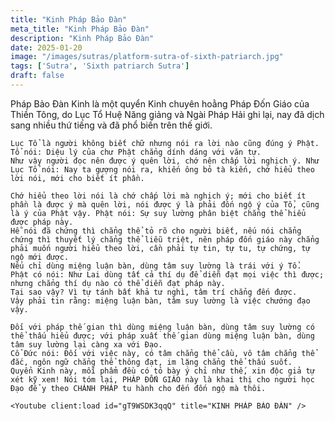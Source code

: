 ```yaml
---
title: "Kinh Pháp Bảo Đàn"
meta_title: "Kinh Pháp Bảo Đàn"
description: "Kinh Pháp Bảo Đàn"
date: 2025-01-20
image: "/images/sutras/platform-sutra-of-sixth-patriarch.jpg"
tags: ['Sutra', 'Sixth patriarch Sutra']
draft: false
---
```

<div className="grid xl:grid-cols-8 lg:grid-cols-8 md:grid-cols-2 sm:grid-cols-2 xs:grid-cols-1 gap-8 bg-body dark:bg-darkmode-body">

  <div className="lg:col-span-5 md:col-span-1">


  </div>

  <div className="lg:col-span-3 md:col-span-1">
    Pháp Bảo Đàn Kinh là một quyển Kinh chuyên hoằng Pháp Đốn Giáo của Thiền Tông, do Lục Tổ Huệ Năng giảng và Ngài Pháp Hải ghi lại, nay đã dịch sang nhiều thứ tiếng và đã phổ biến trên thế giới.

    Lục Tổ là người không biết chữ nhưng nói ra lời nào cũng đúng ý Phật. Tổ nói: Diệu lý của chư Phật chẳng dính dáng với văn tự.
    Như vậy người đọc nên được ý quên lời, chớ nên chấp lời nghịch ý. Như Lục Tổ nói: Nay ta gượng nói ra, khiến ông bỏ tà kiến, chớ hiểu theo lời nói, mới cho biết ít phần.

    Chớ hiểu theo lời nói là chớ chấp lời mà nghịch ý; mới cho biết ít phần là được ý mà quên lời, nói được ý là phải đốn ngộ ý của Tổ, cũng là ý của Phật vậy. Phật nói: Sự suy lường phân biệt chẳng thể hiểu được pháp này.
    Hễ nói đã chứng thì chẳng thể tỏ rõ cho người biết, nếu nói chẳng chứng thì thuyết lý chẳng thể liễu triệt, nên pháp đốn giáo này chẳng phải muốn người hiểu theo lời, cần phải tự tin, tự tu, tự chứng, tự ngộ mới được.
    Nếu chỉ dùng miệng luận bàn, dùng tâm suy lường là trái với ý Tổ.
    Phật có nói: Như Lai dùng tất cả thí dụ để diễn đạt mọi việc thì được; nhưng chẳng thí dụ nào có thể diễn đạt pháp này.
    Tại sao vậy? Vì tự tánh bất khả tư nghì, tâm trí chẳng đến được.
    Vậy phải tin rằng: miệng luận bàn, tâm suy lường là việc chướng đạo vậy.

    Đối với pháp thế gian thì dùng miệng luận bàn, dùng tâm suy lường có thể thấu hiểu được; với pháp xuất thế gian dùng miệng luận bàn, dùng tâm suy lường lại càng xa với Đạo.
    Cổ Đức nói: Đối với việc này, có tâm chẳng thể cầu, vô tâm chẳng thể đắc, ngôn ngữ chẳng thể thông đạt, im lặng chẳng thể thấu suốt.
    Quyển Kinh này, mỗi phẩm đều có tỏ bày ý chỉ như thế, xin độc giả tự xét kỹ xem! Nói tóm lại, PHÁP ĐỐN GIÁO này là khai thị cho người học Đạo để y theo CHÁNH PHÁP tu hành cho đến đốn ngộ mà thôi.
  </div>

</div>

<div className="grid xl:grid-cols-8 lg:grid-cols-8 md:grid-cols-2 sm:grid-cols-2 xs:grid-cols-1 gap-8 bg-body dark:bg-darkmode-body">

  <div className="lg:col-span-5 md:col-span-1">

    <Youtube client:load id="gT9WSDK3qqQ" title="KINH PHÁP BẢO ĐÀN" />

  </div>

  <div className="lg:col-span-3 md:col-span-1">


  </div>

</div>
